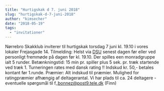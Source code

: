 ```yaml
---
title: "Hurtigskak d 7. juni 2018"
slug: "hurtigskak-d-7-juni-2018"
author: "kimsecher"
date: "2018-05-19"
tags: 
  - "invitationer"
---
```


Nørrebro Skakklub inviterer til hurtigskak torsdag 7 juni kl. 19.10 i vores lokaler Frejasgade 14. Tilmelding: Helst via [DSU](http://turnering.skak.dk/TournamentActive/Details?tourId=25097) senest dagen før eller ved personligt fremmøde på dagen før kl. 19.10. Der spilles een monradgruppe ialt 5 runder. Betænkningstid: 15 min pr. spiller plus 5 sek. pr. træk startende ved træk 1. Turneringen rates med dansk rating !! Indskud kr. 50,- betales kontant før 1.runde. Præmier: Alt indskud til præmier. Mulighed for ratingpræmier afhængig af deltagerantal. Vi har plads til ca. 24 deltagere - eventuelle spørgsmål til f\_bonnez@post9.tele.dk (Finn)
